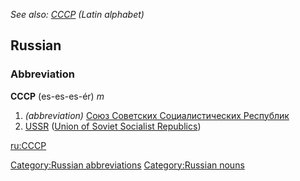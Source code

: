 ''See also: [[CCCP]] (Latin alphabet)''
==Russian==
===Abbreviation===
'''СССР''' (es-es-es-ér) ''m''

#''(abbreviation)'' [[Союз Советских Социалистических Республик]]
#[[USSR]] ([[Union of Soviet Socialist Republics]])

[[Category:Russian abbreviations]]
[[Category:Russian nouns]]

[[ru:СССР]]